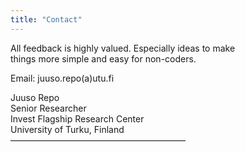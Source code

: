 ```yaml
---
title: "Contact"
---
```


All feedback is highly valued. Especially ideas to make\
things more simple and easy for non-coders.

Email: juuso.repo(a)utu.fi

Juuso Repo\
Senior Researcher\
Invest Flagship Research Center\
University of Turku, Finland\
------------------------------------------------------------
